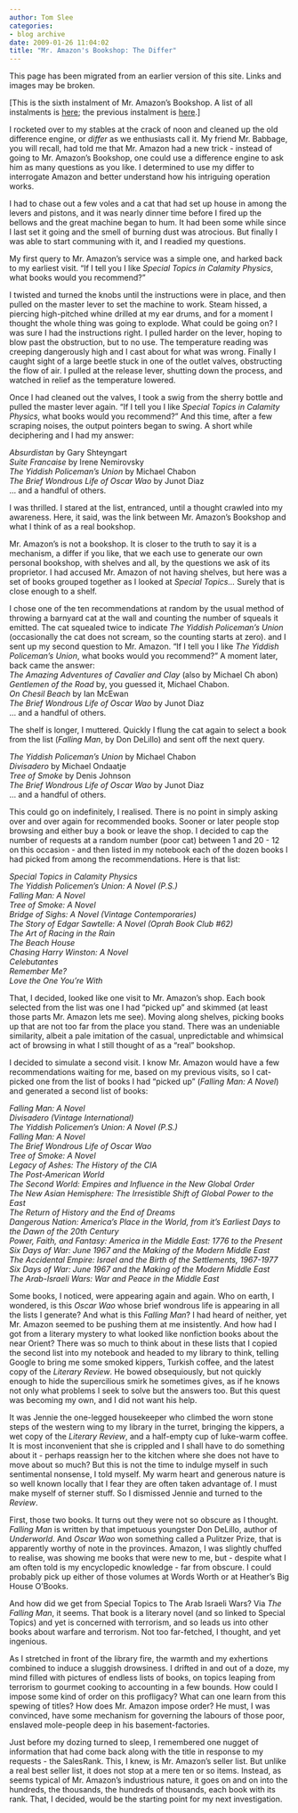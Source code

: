 ```yaml
---
author: Tom Slee
categories:
- blog archive
date: 2009-01-26 11:04:02
title: "Mr. Amazon's Bookshop: The Differ"
---
```


::: {.callout-note}

This page has been migrated from an earlier version of this site. 
Links and images may be broken.

:::



				

[This is the sixth instalment of Mr. Amazon's Bookshop. A list of all instalments is [here](http://whimsley.typepad.com/whimsley/2008/12/mr-amazons-bookshop.html); the previous instalment is [here](http://whimsley.typepad.com/whimsley/2009/01/mr-amazons-bookshop-doubts-about-amazon.html).]

  


I rocketed over to my stables at the crack of noon and cleaned up the old difference engine, or _differ_ as we enthusiasts call it. My friend Mr. Babbage, you will recall, had told me that Mr. Amazon had a new trick - instead of going to Mr. Amazon's Bookshop, one could use a difference engine to ask him as many questions as you like. I determined to use my differ to interrogate Amazon and better understand how his intriguing operation works.

  


I had to chase out a few voles and a cat that had set up house in among the levers and pistons, and it was nearly dinner time before I fired up the bellows and the great machine began to hum. It had been some while since I last set it going and the smell of burning dust was atrocious. But finally I was able to start communing with it, and I readied my questions.

  
My first query to Mr. Amazon's service was a simple one, and harked back to my earliest visit. "If I tell you I like _Special Topics in Calamity Physics_, what books would you recommend?"

  


I twisted and turned the knobs until the instructions were in place, and then pulled on the master lever to set the machine to work. Steam hissed, a piercing high-pitched whine drilled at my ear drums, and for a moment I thought the whole thing was going to explode. What could be going on? I was sure I had the instructions right. I pulled harder on the lever, hoping to blow past the obstruction, but to no use. The temperature reading was creeping dangerously high and I cast about for what was wrong. Finally I caught sight of a large beetle stuck in one of the outlet valves, obstructing the flow of air. I pulled at the release lever, shutting down the process, and watched in relief as the temperature lowered.  
  
Once I had cleaned out the valves, I took a swig from the sherry bottle and pulled the master lever again. "If I tell you I like _Special Topics in Calamity Physics_, what books would you recommend?" And this time, after a few scraping noises, the output pointers began to swing. A short while deciphering and I had my answer:

_Absurdistan_ by Gary Shteyngart  
_Suite Francaise_ by Irene Nemirovsky  
_The Yiddish Policeman's Union_ by Michael Chabon  
_The Brief Wondrous Life of Oscar Wao_ by Junot Diaz  
... and a handful of others.

  
I was thrilled. I stared at the list, entranced, until a thought crawled into my awareness. Here, it said, was the link between Mr. Amazon's Bookshop and what I think of as a real bookshop.  
  
Mr. Amazon's is not a bookshop. It is closer to the truth to say it is a mechanism, a differ if you like, that we each use to generate our own personal bookshop, with shelves and all, by the questions we ask of its proprietor. I had accused Mr. Amazon of not having shelves, but here was a set of books grouped together as I looked at _Special Topics..._ Surely that is close enough to a shelf.

  
I chose one of the ten recommendations at random by the usual method of throwing a barnyard cat at the wall and counting the number of squeals it emitted. The cat squealed twice to indicate _The Yiddish Policeman's Union_ (occasionally the cat does not scream, so the counting starts at zero). and I sent up my second question to Mr. Amazon. "If I tell you I like _The Yiddish Policeman's Union_, what books would you recommend?" A moment later, back came the answer:  
_The Amazing Adventures of Cavalier and Clay_ (also by Michael Ch
abon)  
_Gentlemen of the Road_ by, you guessed it, Michael Chabon.  
_On Chesil Beach_ by Ian McEwan  
_The Brief Wondrous Life of Oscar Wao_ by Junot Diaz  
... and a handful of others.

  
The shelf is longer, I muttered. Quickly I flung the cat again to select a book from the list (_Falling Man_, by Don DeLillo) and sent off the next query.

_The Yiddish Policeman's Union_ by Michael Chabon  
_Divisadero_ by Michael Ondaatje  
_Tree of Smoke_ by Denis Johnson  
_The Brief Wondrous Life of Oscar Wao_ by Junot Diaz  
... and a handful of others.

  
This could go on indefinitely, I realised. There is no point in simply asking over and over again for recommended books. Sooner or later people stop browsing and either buy a book or leave the shop. I decided to cap the number of requests at a random number (poor cat) between 1 and 20 - 12 on this occasion - and then listed in my notebook each of the dozen books I had picked from among the recommendations. Here is that list:  
  
_Special Topics in Calamity Physics  
The Yiddish Policemen's Union: A Novel (P.S.)  
Falling Man: A Novel  
Tree of Smoke: A Novel  
Bridge of Sighs: A Novel (Vintage Contemporaries)  
The Story of Edgar Sawtelle: A Novel (Oprah Book Club #62)  
The Art of Racing in the Rain  
The Beach House  
Chasing Harry Winston: A Novel  
Celebutantes  
Remember Me?  
Love the One You're With_  
  
That, I decided, looked like one visit to Mr. Amazon's shop. Each book selected from the list was one I had "picked up" and skimmed (at least those parts Mr. Amazon lets me see). Moving along shelves, picking books up that are not too far from the place you stand. There was an undeniable similarity, albeit a pale imitation of the casual, unpredictable and whimsical act of browsing in what I still thought of as a "real" bookshop.  


  


I decided to simulate a second visit. I know Mr. Amazon would have a few recommendations waiting for me, based on my previous visits, so I cat-picked one from the list of books I had "picked up" (_Falling Man: A Novel_) and generated a second list of books:  
  
_Falling Man: A Novel  
Divisadero (Vintage International)  
The Yiddish Policemen's Union: A Novel (P.S.)  
Falling Man: A Novel  
The Brief Wondrous Life of Oscar Wao  
Tree of Smoke: A Novel  
Legacy of Ashes: The History of the CIA  
The Post-American World  
The Second World: Empires and Influence in the New Global Order  
The New Asian Hemisphere: The Irresistible Shift of Global Power to the East  
The Return of History and the End of Dreams  
Dangerous Nation: America's Place in the World, from it's Earliest Days to the Dawn of the 20th Century  
Power, Faith, and Fantasy: America in the Middle East: 1776 to the Present  
Six Days of War: June 1967 and the Making of the Modern Middle East  
The Accidental Empire: Israel and the Birth of the Settlements, 1967-1977  
Six Days of War: June 1967 and the Making of the Modern Middle East_  
_The Arab-Israeli Wars: War and Peace in the Middle East_  
  
Some books, I noticed, were appearing again and again. Who on earth, I wondered, is this _Oscar Wao_ whose brief wondrous life is appearing in all the lists I generate? And what is this _Falling Man_? I had heard of neither, yet Mr. Amazon seemed to be pushing them at me insistently. And how had I got from a literary mystery to what looked like nonfiction books about the near Orient? There was so much to think about in these lists that I copied the second list into my notebook and headed to my library to think, telling Google to bring me some smoked kippers, Turkish coffee, and the latest copy of the _Literary Review_. He bowed obsequiously, but not quickly enough to hide the supercilious smirk he sometimes gives, as if he knows not only what problems I seek to solve but the answers too. But this quest was becoming my own, and I did not want his help.  
  
It was Jennie the one-legged housekeeper who climbed the worn stone steps of the western wing to my library in the turret, bringing the kippers, a wet copy of the _Literary Review_, and a half-empty cup of luke-warm coffee. It is most inconvenient that she is crippled and I shall have to do something about it - perhaps reassign her to the kitchen where she does not have to move about so much? But this is not the time to indulge myself in such sentimental nonsense, I told myself. My warm heart and generous nature is so well known locally that I fear they are often taken advantage of. I must make myself of sterner stuff. So I dismissed Jennie and turned to the _Review_.  
  
First, those two books. It turns out they were not so obscure as I thought. _Falling Man_ is written by that impetuous youngster Don DeLillo, author of _Underworld_. And _Oscar Wao_ won something called a Pulitzer Prize, that is apparently worthy of note in the provinces. Amazon, I was slightly chuffed to realise, was showing me books that were new to me, but - despite what I am often told is my encyclopedic knowledge - far from obscure. I could probably pick up either of those volumes at Words Worth or at Heather's Big House O'Books.  
  
And how did we get from Special Topics to The Arab Israeli Wars? Via _The Falling Man_, it seems. That book is a literary novel (and so linked to Special Topics) and yet is concerned with terrorism, and so leads us into other books about warfare and terrorism. Not too far-fetched, I thought, and yet ingenious.  
  
As I stretched in front of the library fire, the warmth and my exhertions combined to induce a sluggish drowsiness. I drifted in and out of a doze, my mind filled with pictures of endless lists of books, on topics leaping from terrorism to gourmet cooking to accounting in a few bounds. How could I impose some kind of order on this profligacy? What can one learn from this spewing of titles? How does Mr. Amazon impose order? He must, I was convinced, have some mechanism for governing the labours of those poor, enslaved mole-people deep in his basement-factories.  
  
Just before my dozing turned to sleep, I remembered one nugget of information that had come back along with the title in response to my requests - the SalesRank. This, I knew, is Mr. Amazon's seller list. But unlike a real best seller list, it does not stop at a mere ten or so items. Instead, as seems typical of Mr. Amazon's industrious nature, it goes on and on into the hundreds, the thousands, the hundreds of thousands, each book with its rank. That, I decided, would be the starting point for my next investigation.


		
